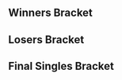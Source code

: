 {{DISPLAYTITLE:McGill Monthly 4: Singles Bracket}}{{SetGame|melee}}
{{McGill 4 Tabs|This=2}}
<!-- Generated with http://tournament-nub.rhcloud.com/toliquipedia name=McGill4Pro -->
==Winners Bracket==
{{32DEWBracketA
|tourneylink=McGill Monthly/4
|tourneyname=McGill Monthly 4
|r1m1p1=Kage |r1m1p1flag=ca |r1m1p1score=2 |r1m1win=1
|r1m1p2=Forte |r1m1p2flag=ca |r1m1p2score=0

|r1m2p1=chesterr01 |r1m2p1flag=ca |r1m2p1score=2 |r1m2win=1
|r1m2p2=DOC |r1m2p2flag=us |r1m2p2score=0

|r1m3p1=Spicy Hungarian |r1m3p1flag=ca |r1m3p1score=2 |r1m3win=1
|r1m3p2=Roshi |r1m3p2flag=us |r1m3p2score=0

|r1m4p1=Kyle |r1m4p1flag=br |r1m4p1score=2 |r1m4win=1
|r1m4p2=MelpyX |r1m4p2flag=ca |r1m4p2score=1

|r1m5p1=SAUS |r1m5p1flag=ca |r1m5p1score=2 |r1m5win=1
|r1m5p2=Ryoji |r1m5p2flag=ca |r1m5p2score=0

|r1m6p1=theWaz |r1m6p1flag=ca |r1m6p1score=2 |r1m6win=1
|r1m6p2=Keo |r1m6p2flag=ca |r1m6p2score=0

|r1m7p1=Cemo |r1m7p1flag=ca |r1m7p1score=2 |r1m7win=1
|r1m7p2=Elzappo |r1m7p2flag=ca |r1m7p2score=0

|r1m8p1=Legend |r1m8p1flag=ca |r1m8p1score=2 |r1m8win=1
|r1m8p2=Shel |r1m8p2flag=ca |r1m8p2score=0

|r1m9p1=Flood |r1m9p1flag=ca |r1m9p1score=2 |r1m9win=1
|r1m9p2=Jedi |r1m9p2flag=ca |r1m9p2score=0

|r1m10p1=Gabe |r1m10p1flag=ca |r1m10p1score=0 |r1m10win=2
|r1m10p2=moonpanda |r1m10p2flag=us |r1m10p2score=2

|r1m11p1=Ministry |r1m11p1flag=ca |r1m11p1score=2 |r1m11win=1
|r1m11p2=X |r1m11p2flag=ca |r1m11p2score=0
|r1m11p1char1=sheik |r1m11p2char1=peach |r1m11p1stock1=2 |r1m11p2stock1=0 |r1m11win1=1 |r1m11stage1=Dream Land
|r1m11p1char2=sheik |r1m11p2char2=peach |r1m11p1stock2=2 |r1m11p2stock2=0 |r1m11win2=1 |r1m11stage2=Battlefield
|r1m11p1char3= |r1m11p2char3= |r1m11p1stock3= |r1m11p2stock3= |r1m11win3= |r1m11stage3=
|r1m11p1char4= |r1m11p2char4= |r1m11p1stock4= |r1m11p2stock4= |r1m11win4= |r1m11stage4=
|r1m11p1char5= |r1m11p2char5= |r1m11p1stock5= |r1m11p2stock5= |r1m11win5= |r1m11stage5=
|r1m11date=
|r1m11finished=
|r1m11details={{BracketMatchDetails|comment=|preview=|lrthread=|vod=https://www.youtube.com/watch?v=0_pgIbjYvEo|interview=|recap=}}

|r1m12p1=Tranimal |r1m12p1flag=ca |r1m12p1score=2 |r1m12win=1
|r1m12p2=Rice |r1m12p2flag=ca |r1m12p2score=0

|r1m13p1=JAGER |r1m13p1flag=us |r1m13p1score=2 |r1m13win=1
|r1m13p2=Frigo |r1m13p2flag=ca |r1m13p2score=0
|r1m13p1char1=fox |r1m13p2char1=samus |r1m13p1stock1=2 |r1m13p2stock1=0 |r1m13win1=1 |r1m13stage1=Yoshi's Story
|r1m13p1char2=puff |r1m13p2char2=samus |r1m13p1stock2=3 |r1m13p2stock2=0 |r1m13win2=1 |r1m13stage2=Dream Land
|r1m13p1char3= |r1m13p2char3= |r1m13p1stock3= |r1m13p2stock3= |r1m13win3= |r1m13stage3=
|r1m13p1char4= |r1m13p2char4= |r1m13p1stock4= |r1m13p2stock4= |r1m13win4= |r1m13stage4=
|r1m13p1char5= |r1m13p2char5= |r1m13p1stock5= |r1m13p2stock5= |r1m13win5= |r1m13stage5=
|r1m13date=
|r1m13finished=
|r1m13details={{BracketMatchDetails|comment=|preview=|lrthread=|vod=https://www.youtube.com/watch?v=CuOV5h6wQmw|interview=|recap=}}

|r1m14p1=Popo |r1m14p1flag=us |r1m14p1score=0 |r1m14win=2
|r1m14p2=GoDiegoGo |r1m14p2flag=ve |r1m14p2score=2

|r1m15p1=Tian |r1m15p1flag=us |r1m15p1score=2 |r1m15win=1
|r1m15p2=Sumaki |r1m15p2flag=ca |r1m15p2score=0

|r1m16p1=Fugu |r1m16p1flag=ca |r1m16p1score=2 |r1m16win=1
|r1m16p2=Rudo |r1m16p2flag=ca |r1m16p2score=1

|r2m1p1=Kage |r2m1p1flag=ca |r2m1p1score=2 |r2m1win=1
|r2m1p2=chesterr01 |r2m1p2flag=ca |r2m1p2score=0

|r2m2p1=Spicy Hungarian |r2m2p1flag=ca |r2m2p1score=2 |r2m2win=1
|r2m2p2=Kyle |r2m2p2flag=br |r2m2p2score=0

|r2m3p1=SAUS |r2m3p1flag=ca |r2m3p1score=1 |r2m3win=2
|r2m3p2=theWaz |r2m3p2flag=ca |r2m3p2score=2
|r2m3p1char1=link |r2m3p2char1=sheik |r2m3p1stock1=0 |r2m3p2stock1=2 |r2m3win1=2 |r2m3stage1=Battlefield
|r2m3p1char2=link |r2m3p2char2=sheik |r2m3p1stock2=2 |r2m3p2stock2=0 |r2m3win2=1 |r2m3stage2=Fountain of Dreams
|r2m3p1char3=link |r2m3p2char3=sheik |r2m3p1stock3=0 |r2m3p2stock3=1 |r2m3win3=2 |r2m3stage3=Dream Land
|r2m3p1char4= |r2m3p2char4= |r2m3p1stock4= |r2m3p2stock4= |r2m3win4= |r2m3stage4=
|r2m3p1char5= |r2m3p2char5= |r2m3p1stock5= |r2m3p2stock5= |r2m3win5= |r2m3stage5=
|r2m3date=
|r2m3finished=
|r2m3details={{BracketMatchDetails|comment=|preview=|lrthread=|vod=https://www.youtube.com/watch?v=YLdZQeQgKAY|interview=|recap=}}

|r2m4p1=Cemo |r2m4p1flag=ca |r2m4p1score=2 |r2m4win=1
|r2m4p2=Legend |r2m4p2flag=ca |r2m4p2score=1

|r2m5p1=Flood |r2m5p1flag=ca |r2m5p1score=2 |r2m5win=1
|r2m5p2=moonpanda |r2m5p2flag=us |r2m5p2score=1

|r2m6p1=Ministry |r2m6p1flag=ca |r2m6p1score=0 |r2m6win=2
|r2m6p2=Tranimal |r2m6p2flag=ca |r2m6p2score=2
|r2m6p1char1=sheik |r2m6p2char1=sheik |r2m6p1stock1=0 |r2m6p2stock1=1 |r2m6win1=2 |r2m6stage1=Battlefield
|r2m6p1char2=sheik |r2m6p2char2=sheik |r2m6p1stock2=0 |r2m6p2stock2=2 |r2m6win2=2 |r2m6stage2=Battlefield
|r2m6p1char3= |r2m6p2char3= |r2m6p1stock3= |r2m6p2stock3= |r2m6win3= |r2m6stage3=
|r2m6p1char4= |r2m6p2char4= |r2m6p1stock4= |r2m6p2stock4= |r2m6win4= |r2m6stage4=
|r2m6p1char5= |r2m6p2char5= |r2m6p1stock5= |r2m6p2stock5= |r2m6win5= |r2m6stage5=
|r2m6date=
|r2m6finished=
|r2m6details={{BracketMatchDetails|comment=|preview=|lrthread=|vod=https://www.youtube.com/watch?v=aIeQU8cnGlA|interview=|recap=}}

|r2m7p1=JAGER |r2m7p1flag=us |r2m7p1score=0 |r2m7win=2
|r2m7p2=GoDiegoGo |r2m7p2flag=ve |r2m7p2score=2

|r2m8p1=Tian |r2m8p1flag=us |r2m8p1score=2 |r2m8win=1
|r2m8p2=Fugu |r2m8p2flag=ca |r2m8p2score=1

|r3m1p1=Kage |r3m1p1flag=ca |r3m1p1score=2 |r3m1win=1
|r3m1p2=Spicy Hungarian |r3m1p2flag=ca |r3m1p2score=0
|r3m1p1char1=cf |r3m1p2char1=sheik |r3m1p1stock1=4 |r3m1p2stock1=0 |r3m1win1=1 |r3m1stage1=Yoshi's Story
|r3m1p1char2=cf |r3m1p2char2=peach |r3m1p1stock2=1 |r3m1p2stock2=0 |r3m1win2=1 |r3m1stage2=Yoshi's Story
|r3m1p1char3= |r3m1p2char3= |r3m1p1stock3= |r3m1p2stock3= |r3m1win3= |r3m1stage3=
|r3m1p1char4= |r3m1p2char4= |r3m1p1stock4= |r3m1p2stock4= |r3m1win4= |r3m1stage4=
|r3m1p1char5= |r3m1p2char5= |r3m1p1stock5= |r3m1p2stock5= |r3m1win5= |r3m1stage5=
|r3m1date=
|r3m1finished=
|r3m1details={{BracketMatchDetails|comment=|preview=|lrthread=|vod=https://www.youtube.com/watch?v=7rNokuE8Ye8|interview=|recap=}}

|r3m2p1=theWaz |r3m2p1flag=ca |r3m2p1score=0 |r3m2win=2
|r3m2p2=Cemo |r3m2p2flag=ca |r3m2p2score=2

|r3m3p1=Flood |r3m3p1flag=ca |r3m3p1score=2 |r3m3win=1
|r3m3p2=Tranimal |r3m3p2flag=ca |r3m3p2score=0

|r3m4p1=GoDiegoGo |r3m4p1flag=ve |r3m4p1score=1 |r3m4win=2
|r3m4p2=Tian |r3m4p2flag=us |r3m4p2score=2
|r3m4p1char1=falco |r3m4p2char1=sheik |r3m4p1stock1=0 |r3m4p2stock1=2 |r3m4win1=2 |r3m4stage1=Battlefield
|r3m4p1char2=falco |r3m4p2char2=sheik |r3m4p1stock2=2 |r3m4p2stock2=0 |r3m4win2=1 |r3m4stage2=Yoshi's Story
|r3m4p1char3=falco |r3m4p2char3=sheik |r3m4p1stock3=0 |r3m4p2stock3=1 |r3m4win3=2 |r3m4stage3=Dream Land
|r3m4p1char4= |r3m4p2char4= |r3m4p1stock4= |r3m4p2stock4= |r3m4win4= |r3m4stage4=
|r3m4p1char5= |r3m4p2char5= |r3m4p1stock5= |r3m4p2stock5= |r3m4win5= |r3m4stage5=
|r3m4date=
|r3m4finished=
|r3m4details={{BracketMatchDetails|comment=|preview=|lrthread=|vod=https://www.youtube.com/watch?v=uyz9_vP24Qk|interview=|recap=}}

|r4m1p1=Kage |r4m1p1flag=ca |r4m1p1score=3 |r4m1win=1
|r4m1p2=Cemo |r4m1p2flag=ca |r4m1p2score=0
|r4m1p1char1=ganon |r4m1p2char1=ic |r4m1p1stock1=1 |r4m1p2stock1=0 |r4m1win1=1 |r4m1stage1=Fountain of Dreams
|r4m1p1char2=ganon |r4m1p2char2=ic |r4m1p1stock2=1 |r4m1p2stock2=0 |r4m1win2=1 |r4m1stage2=Final Destination
|r4m1p1char3=ganon |r4m1p2char3=ic |r4m1p1stock3=2 |r4m1p2stock3=0 |r4m1win3=1 |r4m1stage3=Final Destination
|r4m1p1char4= |r4m1p2char4= |r4m1p1stock4= |r4m1p2stock4= |r4m1win4= |r4m1stage4=
|r4m1p1char5= |r4m1p2char5= |r4m1p1stock5= |r4m1p2stock5= |r4m1win5= |r4m1stage5=
|r4m1date=
|r4m1finished=
|r4m1details={{BracketMatchDetails|comment=|preview=|lrthread=|vod=https://www.youtube.com/watch?v=wDC0rw5_EH4|interview=|recap=}}

|r4m2p1=Flood |r4m2p1flag=ca |r4m2p1score=1 |r4m2win=2
|r4m2p2=Tian |r4m2p2flag=us |r4m2p2score=3
|r4m2p1char1=peach |r4m2p2char1=sheik |r4m2p1stock1=1 |r4m2p2stock1=0 |r4m2win1=1 |r4m2stage1=Battlefield
|r4m2p1char2=peach |r4m2p2char2=sheik |r4m2p1stock2=0 |r4m2p2stock2=1 |r4m2win2=2 |r4m2stage2=Battlefield
|r4m2p1char3=peach |r4m2p2char3=sheik |r4m2p1stock3=0 |r4m2p2stock3=3 |r4m2win3=2 |r4m2stage3=Dream Land
|r4m2p1char4=peach |r4m2p2char4=sheik |r4m2p1stock4=0 |r4m2p2stock4=1 |r4m2win4=2 |r4m2stage4=Fountain of Dreams
|r4m2p1char5= |r4m2p2char5= |r4m2p1stock5= |r4m2p2stock5= |r4m2win5= |r4m2stage5=
|r4m2date=
|r4m2finished=
|r4m2details={{BracketMatchDetails|comment=|preview=|lrthread=|vod=https://www.youtube.com/watch?v=2y-XcvTW0ls|interview=|recap=}}
}}

==Losers Bracket==
{{32DELBracketSmwA
|tourneylink=McGill Monthly/4
|tourneyname=McGill Monthly 4
|l1placement=25-32
|l2placement=17-24
|l3placement=13-16
|l4placement=9-12
|l5placement=7-8
|l6placement=5-6

|l1m1p1=Forte |l1m1p1flag=ca |l1m1p1score=2 |l1m1win=1
|l1m1p2=DOC |l1m1p2flag=us |l1m1p2score=0

|l1m2p1=Roshi |l1m2p1flag=us |l1m2p1score=0 |l1m2win=2
|l1m2p2=MelpyX |l1m2p2flag=ca |l1m2p2score=2

|l1m3p1=Ryoji |l1m3p1flag=ca |l1m3p1score=0 |l1m3win=2
|l1m3p2=Keo |l1m3p2flag=ca |l1m3p2score=2

|l1m4p1=Elzappo |l1m4p1flag=ca |l1m4p1score=0 |l1m4win=2
|l1m4p2=Shel |l1m4p2flag=ca |l1m4p2score=2

|l1m5p1=Jedi |l1m5p1flag=ca |l1m5p1score=0 |l1m5win=2
|l1m5p2=Gabe |l1m5p2flag=ca |l1m5p2score=2

|l1m6p1=X |l1m6p1flag=ca |l1m6p1score=2 |l1m6win=1
|l1m6p2=Rice |l1m6p2flag=ca |l1m6p2score=0

|l1m7p1=Frigo |l1m7p1flag=ca |l1m7p1score=0 |l1m7win=2
|l1m7p2=Popo |l1m7p2flag=us |l1m7p2score=2

|l1m8p1=Sumaki |l1m8p1flag=ca |l1m8p1score=1 |l1m8win=2
|l1m8p2=Rudo |l1m8p2flag=ca |l1m8p2score=2

|l2m1p1=Fugu |l2m1p1flag=ca |l2m1p1score=2 |l2m1win=1
|l2m1p2=Forte |l2m1p2flag=ca |l2m1p2score=0

|l2m2p1=JAGER |l2m2p1flag=us |l2m2p1score=2 |l2m2win=1
|l2m2p2=MelpyX |l2m2p2flag=ca |l2m2p2score=0

|l2m3p1=Ministry |l2m3p1flag=ca |l2m3p1score=2 |l2m3win=1
|l2m3p2=Keo |l2m3p2flag=ca |l2m3p2score=0

|l2m4p1=moonpanda |l2m4p1flag=us |l2m4p1score=2 |l2m4win=1
|l2m4p2=Shel |l2m4p2flag=ca |l2m4p2score=0

|l2m5p1=Legend |l2m5p1flag=ca |l2m5p1score=2 |l2m5win=1
|l2m5p2=Gabe |l2m5p2flag=ca |l2m5p2score=0

|l2m6p1=SAUS |l2m6p1flag=ca |l2m6p1score=2 |l2m6win=1
|l2m6p2=X |l2m6p2flag=ca |l2m6p2score=0

|l2m7p1=Kyle |l2m7p1flag=br |l2m7p1score=1 |l2m7win=2
|l2m7p2=Popo |l2m7p2flag=us |l2m7p2score=2

|l2m8p1=chesterr01 |l2m8p1flag=ca |l2m8p1score=2 |l2m8win=1
|l2m8p2=Rudo |l2m8p2flag=ca |l2m8p2score=0

|l3m1p1=Fugu |l3m1p1flag=ca |l3m1p1score=2 |l3m1win=1
|l3m1p2=JAGER |l3m1p2flag=us |l3m1p2score=0

|l3m2p1=Ministry |l3m2p1flag=ca |l3m2p1score=0 |l3m2win=2
|l3m2p2=moonpanda |l3m2p2flag=us |l3m2p2score=2
|l3m2p1char1=sheik |l3m2p2char1=sheik |l3m2p1stock1=0 |l3m2p2stock1=2 |l3m2win1=2 |l3m2stage1=Dream Land
|l3m2p1char2=kirby |l3m2p2char2=sheik |l3m2p1stock2=0 |l3m2p2stock2=2 |l3m2win2=2 |l3m2stage2=Battlefield
|l3m2p1char3= |l3m2p2char3= |l3m2p1stock3= |l3m2p2stock3= |l3m2win3= |l3m2stage3=
|l3m2p1char4= |l3m2p2char4= |l3m2p1stock4= |l3m2p2stock4= |l3m2win4= |l3m2stage4=
|l3m2p1char5= |l3m2p2char5= |l3m2p1stock5= |l3m2p2stock5= |l3m2win5= |l3m2stage5=
|l3m2date=
|l3m2finished=
|l3m2details={{BracketMatchDetails|comment=|preview=|lrthread=|vod=https://www.youtube.com/watch?v=syK4YlMWWP8|interview=|recap=}}

|l3m3p1=Legend |l3m3p1flag=ca |l3m3p1score=1 |l3m3win=2
|l3m3p2=SAUS |l3m3p2flag=ca |l3m3p2score=2

|l3m4p1=Popo |l3m4p1flag=us |l3m4p1score=0 |l3m4win=2
|l3m4p2=chesterr01 |l3m4p2flag=ca |l3m4p2score=2

|l4m1p1=theWaz |l4m1p1flag=ca |l4m1p1score=2 |l4m1win=1
|l4m1p2=Fugu |l4m1p2flag=ca |l4m1p2score=0

|l4m2p1=Spicy Hungarian |l4m2p1flag=ca |l4m2p1score=2 |l4m2win=1
|l4m2p2=moonpanda |l4m2p2flag=us |l4m2p2score=0

|l4m3p1=GoDiegoGo |l4m3p1flag=ve |l4m3p1score=1 |l4m3win=2
|l4m3p2=SAUS |l4m3p2flag=ca |l4m3p2score=2

|l4m4p1=Tranimal |l4m4p1flag=ca |l4m4p1score=0 |l4m4win=2
|l4m4p2=chesterr01 |l4m4p2flag=ca |l4m4p2score=2

|l5m1p1=theWaz |l5m1p1flag=ca |l5m1p1score=2 |l5m1win=1
|l5m1p2=Spicy Hungarian |l5m1p2flag=ca |l5m1p2score=0

|l5m2p1=SAUS |l5m2p1flag=ca |l5m2p1score=0 |l5m2win=2
|l5m2p2=chesterr01 |l5m2p2flag=ca |l5m2p2score=2

|l6m1p1=Flood |l6m1p1flag=ca |l6m1p1score=3 |l6m1win=1
|l6m1p2=theWaz |l6m1p2flag=ca |l6m1p2score=1

|l6m2p1=Cemo |l6m2p1flag=ca |l6m2p1score=3 |l6m2win=1
|l6m2p2=chesterr01 |l6m2p2flag=ca |l6m2p2score=1
}}
<onlyinclude>
==Final Singles Bracket==
{{DEFinalSmwBracket
|tourneylink=McGill Monthly/4
|tourneyname=McGill Monthly 4
|l1placement=4
|r2placement=3
|r3loserplacement=2
|r3winnerplacement=1
|column-width=175

<!-- FROM WINNERS -->
|r1m1p1=Kage |r1m1p1flag=ca |r1m1p1score=3 |r1m1win=1
|r1m1p2=Tian |r1m1p2flag=us |r1m1p2score=0
|r1m1details={{BracketMatchDetails
|vod=
|preview= 
|lrthread=
|interview=
|recap=
|comment=The recording of this set was lost.
|live=
}}

<!-- FROM LOSERS -->
|l1m1p1=Flood |l1m1p1flag=ca |l1m1p1score=3 |l1m1win=1
|l1m1p2=Cemo |l1m1p2flag=ca |l1m1p2score=2
|l1m1p1char1=peach |l1m1p1stock1=2 |l1m1p2char1=ic |l1m1p2stock1=0 |l1m1win1=1 |l1m1stage1=Battlefield
|l1m1p1char2=peach |l1m1p1stock2=1 |l1m1p2char2=ic |l1m1p2stock2=0 |l1m1win2=1 |l1m1stage2=Yoshi's Story
|l1m1p1char3=peach |l1m1p1stock3=0 |l1m1p2char3=ic |l1m1p2stock3=2 |l1m1win3=2 |l1m1stage3=Yoshi's Story
|l1m1p1char4=peach |l1m1p1stock4=0 |l1m1p2char4=ic |l1m1p2stock4=1 |l1m1win4=2 |l1m1stage4=Fountain of Dreams
|l1m1p1char5=peach |l1m1p1stock5=2 |l1m1p2char5=ic |l1m1p2stock5=0 |l1m1win5=1 |l1m1stage5=Battlefield
|l1m1date=
|l1m1finished=
|l1m1details={{BracketMatchDetails
|vod=https://www.youtube.com/watch?v=0RZmsdloHmU
|preview= 
|lrthread=
|interview=
|recap=
|comment=
|live=
}}

<!-- LOSERS FINALS -->
|r2m1p1=Tian |r2m1p1flag=us |r2m1p1score=3 |r2m1win=1
|r2m1p2=Flood |r2m1p2flag=ca |r2m1p2score=0
|r2m1p1char1=sheik |r2m1p1stock1=1 |r2m1p2char1=peach |r2m1p2stock1=0 |r2m1win1=1 |r2m1stage1=Battlefield
|r2m1p1char2=sheik |r2m1p1stock2=1 |r2m1p2char2=peach |r2m1p2stock2=0 |r2m1win2=1 |r2m1stage2=Fountain of Dreams
|r2m1p1char3=sheik |r2m1p1stock3=1 |r2m1p2char3=peach |r2m1p2stock3=0 |r2m1win3=1 |r2m1stage3=Yoshi's Story
|r2m1p1char4= |r2m1p1stock4= |r2m1p2char4= |r2m1p2stock4= |r2m1win4= |r2m1stage4=
|r2m1p1char5= |r2m1p1stock5= |r2m1p2char5= |r2m1p2stock5= |r2m1win5= |r2m1stage5=
|r2m1date=
|r2m1finished=
|r2m1details={{BracketMatchDetails
|vod=https://www.youtube.com/watch?v=D04xNC-jfUs
|preview= 
|lrthread=
|interview=
|recap=
|comment=
|live=
}}

<!-- GRAND FINALS -->
|export_score=true
|r3m1p1=Kage |r3m1p1flag=ca |r3m1p1score=3 |r3m1win=1
|r3m1p2=Tian |r3m1p2flag=us |r3m1p2score=1
|r3m1p1char1=ganon |r3m1p1stock1=3 |r3m1p2char1=sheik |r3m1p2stock1=0 |r3m1win1=1 |r3m1stage1=Fountain of Dreams
|r3m1p1char2=ganon |r3m1p1stock2=0 |r3m1p2char2=sheik |r3m1p2stock2=2 |r3m1win2=2 |r3m1stage2=Dream Land
|r3m1p1char3=ganon |r3m1p1stock3=3 |r3m1p2char3=sheik |r3m1p2stock3=0 |r3m1win3=1 |r3m1stage3=Yoshi's Story
|r3m1p1char4=ganon |r3m1p1stock4=1 |r3m1p2char4=sheik |r3m1p2stock4=0 |r3m1win4=1 |r3m1stage4=Battlefield
|r3m1p1char5= |r3m1p1stock5= |r3m1p2char5= |r3m1p2stock5= |r3m1win5= |r3m1stage5=
|r3m1date=
|r3m1finished=
|r3m1details={{BracketMatchDetails
|vod=https://www.youtube.com/watch?v=18Rsn8CrXnM
|preview= 
|lrthread=
|interview=
|recap=
|comment=
|live=
}}
}}
</onlyinclude>
